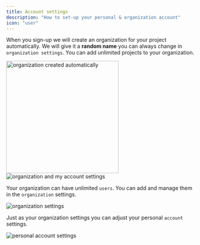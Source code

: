 ```yaml
---
title: Account settings
description: "How to set-up your personal & organization account"
icon: "user"
---
```


When you sign-up we will create an organization for your project automatically. We will give it a **random name** you can always change in `organization settings`.
You can add unlimited projects to your organization.

<Frame caption="automatically created organization, 08/2024">
  <img
    src="/images/accounts/orga-name.png"
    alt="organization created automatically"
    width="300"
  />
</Frame>

<div class="mt-8" />

<Frame caption="'organization' and 'my account' settings, 08/2024">
  <img
    src="/images/accounts/account-orga-settings.png"
    alt="organization and my account settings"
  />
</Frame>

Your organization can have unlimited `users`. You can add and manage them in the `organization` settings.

<Frame caption="organization settings, 08/2024">
  <img
    src="/images/accounts/my-orga-settings.png"
    alt="organization settings"
  />
</Frame>

Just as your organization settings you can adjust your personal `account` settings.

<Frame caption="personal account settings, 08/2024">
  <img
    src="/images/accounts/my-account-settings.png"
    alt="personal account settings"
  />
</Frame>
